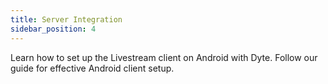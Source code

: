 ```yaml
---
title: Server Integration
sidebar_position: 4
---
```


Learn how to set up the Livestream client on Android with Dyte. Follow our guide for effective Android client setup.